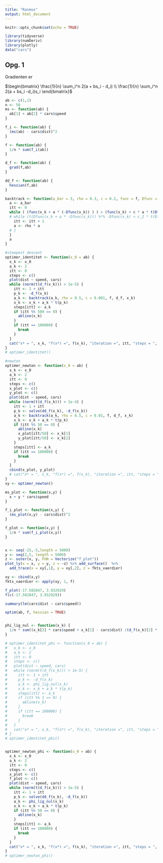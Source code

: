 ```yaml
---
title: "Rasmus"
output: html_document
---
```


```r
knitr::opts_chunk$set(echo = TRUE)

library(tidyverse)
library(numDeriv)
library(plotly)
data("cars")
```


## Opg. 1

Gradienten er

$\begin{bmatrix} \frac{1}{n} \sum_i^n 2(a + bs_i - d_i) \\ \frac{1}{n} \sum_i^n 2(a + bs_i -d_i)s_i \end{bmatrix}$




```r
ab <- c(1,1)
n <- 50
ms <- function(ab) {
  ab[1] + ab[2] * cars$speed
}

f_i <- function(ab) {
  (ms(ab) - cars$dist)^2
}

f <- function(ab) {
  1/n * sum(f_i(ab))
}

d_f <- function(ab) {
  grad(f,ab)
}

dd_f <- function(ab) {
  hessian(f,ab)
}

backtrack <- function(a_bar = 3, rho = 0.3, c = 0.2, func = f, Dfunc = d_f, x_k = ab, c_2 = 0.5) {
  a <- a_bar
  itt <- 0
  while ( (func(x_k + a * (-Dfunc(x_k)) ) ) > (func(x_k) + c * a * t(Dfunc(x_k)) %*% (-Dfunc(x_k))) ) {
  # while (t(Dfunc(x_k + a * -Dfunc(x_k))) %*% -Dfunc(x_k) < c_2 * t(Dfunc(x_k)) %*% -Dfunc(x_k) ) {
    itt <- itt + 1
    a <- rho * a
  # }
  }
  a
}
```


```r
#steepest descent
optimer_identitet <- function(x_0 = ab) {
  x_k <- x_0
  a_k <- 2
  itt <- 0
  steps <- c()
  plot(dist ~ speed, cars)
  while (norm(t(d_f(x_k))) > 1e-5) {
    itt <- 1 + itt
    p_k <- -d_f(x_k)
    a_k <- backtrack(a_k, rho = 0.5, c = 0.001, f, d_f, x_k)
    x_k <- x_k + a_k * t(p_k)
    steps[itt] <- a_k
    if (itt %% 500 == 0) {
      abline(x_k)
    }
    if (itt == 100000) {
      break
    }
  }
  cat("x* = ", x_k, "f(x*) =", f(x_k), "iteration =", itt, "steps = ", steps[1:5])
}
# optimer_identitet()
```


```r
#newton
optimer_newton <- function(x_0 = ab) {
  x_k <- x_0
  a_k <- 2
  itt <- 0
  steps <- c()
  x_plot <- c()
  y_plot <- c()
  plot(dist ~ speed, cars)
  while (norm(t(d_f(x_k))) > 1e-4) {
    itt <- 1 + itt
    p_k <- solve(dd_f(x_k), -d_f(x_k))
    a_k <- backtrack(a_k, rho = 0.5, c = 0.01, f, d_f, x_k)
    x_k <- x_k + a_k * t(p_k)
    if (itt %% 50 == 0) {
      abline(x_k)
      x_plot[itt/50] <- x_k[1]
      y_plot[itt/50] <- x_k[2]
    }
    steps[itt] <- a_k
    if (itt == 100000) {
      break
    }
  }
  cbind(x_plot, y_plot)
  # cat("x* = ", x_k, "f(x*) =", f(x_k), "iteration =", itt, "steps = ", steps[1:5])
}
xy <- optimer_newton()


```


```r
ms_plot <- function(x,y) {
  x + y * cars$speed
}

f_i_plot <- function(x,y) {
  (ms_plot(x,y) - cars$dist)^2
}

f_plot <- function(x,y) {
  1/n * sum(f_i_plot(x,y))
}


x <- seq(-25,-5,length = 5000)
y <- seq(2,5, length = 5000)
z <- outer(x, y, FUN = Vectorize("f_plot"))
plot_ly(x = x, y = y, z = ~z) %>% add_surface()  %>% 
  add_trace(x = xy[,1], y = xy[,2], z = fkts_vaerdier)

xy <- cbind(x,y)
fkts_vaerdier <- apply(xy, 1, f)

f_plot(-17.582847, 3.932929)
f(c(-17.582847, 3.932929))
```


```r
summary(lm(cars$dist ~ cars$speed))

optim(ab, f, hessian = TRUE)


phi_lig_nul <- function(x_k) {
  1/n * sum((x_k[2] * cars$speed + x_k[1] - cars$dist) /(d_f(x_k)[2] * cars$speed + d_f(x_k)[1]))
}

# optimer_identitet_phi <- function(x_0 = ab) {
#   x_k <- x_0
#   a_k <- 2
#   itt <- 0
#   steps <- c()
#   plot(dist ~ speed, cars)
#   while (norm(t(d_f(x_k))) > 1e-5) {
#     itt <- 1 + itt
#     p_k <- -d_f(x_k)
#     a_k <- phi_lig_nul(x_k)
#     x_k <- x_k + a_k * t(p_k)
#     steps[itt] <- a_k
#     if (itt %% 1 == 0) {
#       abline(x_k)
#     }
#     if (itt == 100000) {
#       break
#     }
#   }
#   cat("x* = ", x_k, "f(x*) =", f(x_k), "iteration =", itt, "steps = ", steps[1:5])
# }
# optimer_identitet_phi()


optimer_newton_phi <- function(x_0 = ab) {
  x_k <- x_0
  a_k <- 2
  itt <- 0
  steps <- c()
  x_plot <- c()
  f_plot <- c()
  plot(dist ~ speed, cars)
  while (norm(t(d_f(x_k))) > 1e-5) {
    itt <- 1 + itt
    p_k <- solve(dd_f(x_k), -d_f(x_k))
    a_k <- phi_lig_nul(x_k)
    x_k <- x_k + a_k * t(p_k)
    if (itt %% 50 == 0) {
      abline(x_k)
    }
    steps[itt] <- a_k
    if (itt == 100000) {
      break
    }
  }
  cat("x* = ", x_k, "f(x*) =", f(x_k), "iteration =", itt, "steps = ", steps[1:5])
}
# optimer_newton_phi()



```


